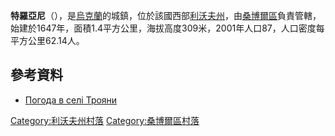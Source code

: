{{coord|49|26|38|N|23|15|59|E|scale:100000|display=title}}

'''特羅亞尼'''（{{lang-uk|Трояни}}），是[[烏克蘭|烏克蘭]]的城鎮，位於該國西部[[利沃夫州|利沃夫州]]，由[[桑博爾區|桑博爾區]]負責管轄，始建於1647年，面積1.4平方公里，海拔高度309米，2001年人口87，人口密度每平方公里62.14人。

==參考資料==
* [http://weather.in.ua/ua/l'vovskaja/26509 Погода в селі Трояни]

[[Category:利沃夫州村落|Category:利沃夫州村落]]
[[Category:桑博爾區村落|Category:桑博爾區村落]]


{{Lviv-geo-stub}}